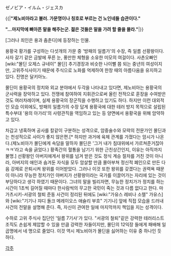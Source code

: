 ゼノビア・イルム・ジェスカ

{{|'''"제노비아라고 불러. 가문명이나 칭호로 부르는 건 노인네들 습관이다."'''

'''"...마지막에 뼈아픈 말을 해주는군. 젊은 것들은 말을 가려 할 줄을 몰라."'''|}}

[그러나 죄인은 용과 춤춘다]에 등장하는 인물.

용황국 황가를 구성하는 다섯개의 가문 중 '방패의 일름가'의 수장, 즉 일름 선황왕이다. 사자 갈기 같은 금발에 푸른 눈, 풍만한 체형을 소유한 미모의 여걸이다.  사촌오빠인 [wiki:"몰딘 오제스 규네이" 몰딘] 추기경장과 비슷한 나이뻘 쯤 되는 중년의 여성이지만, 고위주식사이기 때문에 주식으로 노화를 억제하여 한창 때의 아름다움을 유지하고 있다. 진명은 달키아노.

몰딘이 용황국의 정치와 외교 분야에서 두각을 나타내고 있다면, 제노비아는 용황국의 군사력을 장악하고 있다. 전쟁에 참여하여 지휘관으로써 올린 전적으로 훈장을 수여받은 것도 여러차례이며, 실제 용황국의 장군직을 수행하고 있기도 하다. 하지만 이런 대외적인 모습 이외에도, 방패의 일름가의 수장 답게 용황국에 대한 테러 방지 목적으로 설립된 특수부대 '용의 아가리'의 사령관직을 역임하고 있는 등 양면에서 용황국을 위해 암약하고 있다.

차갑고 냉혹하며 공사를 칼같이 구분하는 성격으로, 암중술수와 모략의 전문가인 몰딘과는 천성적으로 사이가 좋지 않은편.[* 하지만 과거에 육체 관계를 가졌다는 암시가 나온다.(제노비아가 몰딘에게 속담을 말하자 몰딘은 '그거 내가 침대위에서 가르쳐준거잖아 ㅋㅋ'라고 속을 긁었다.) 황족간의 혈통을 남기기 위한 근친상간인지, 이유는 아직까지 불명.] 선황왕인 아버지에게서 왕위를 넘겨 받은 것도 정식 계승 절차를 거친 것이 아니라, 아버지의 애인과 숨겨둔 자식을 모두 암살할 만큼 몰아부쳐 정신적 폐인으로 만든 다음 강제로 은퇴시켜 왕위를 이어받았다. 그러나 이것 또한 왕위를 갖겠다는 권력욕 때문이 아니라 무능한 정치가인 아버지가 선황왕이라는 국가를 이끌어가는 자리에 있는 것이 부당하다고 생각 하였기 때문이다. 그녀의 말을 빌리자면, 무능한 정치가가 정치를 하는 시간이 1초씩 길어질 때마다 한사람씩의 무고한 국민이 죽는 것과 다름 없다고 한다. 마가츠시키-서광의 철퇴 준동 사건이 정리된 뒤에도 [wiki:"가유스 레비나 소렐" 가유스]와 [wiki:"기기나 쟈디 돌크 메레이오스 애슐리 부흐" 기기나] 앞에 직접 모습을 드러내 사건의 전말을 설명해 준다. 즉, 자신이 관여한 일에 마지막까지 책임을 지는 성격이다.

수하로 고위 주식사 집단인 '일름 7기사'가 있다. "서광의 철퇴"같은 강력한 테러리스트 조직도 손쉽게 제압할 수 있을 만큼 강력한 자들이지만, 몰딘의 12익장 들에게 패배해 일곱명에서 네 명으로 줄었다. 이것 역시 제노비아가 몰딘을 싫어하는 이유 중 하나인 듯 하다.

[[각주]]
